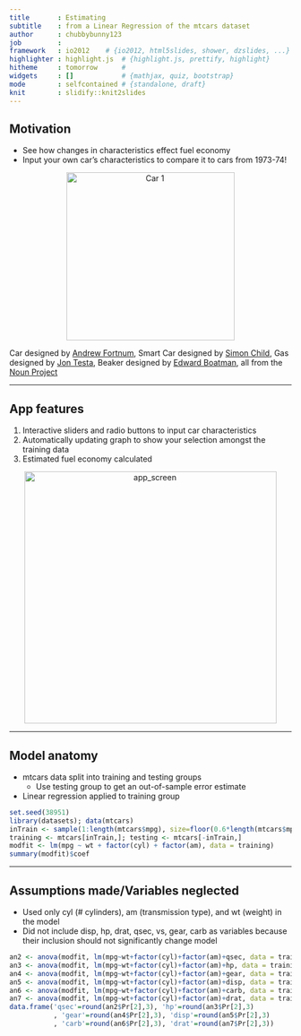 ```yaml
---
title       : Estimating
subtitle    : from a Linear Regression of the mtcars dataset 
author      : chubbybunny123
job         : 
framework   : io2012    # {io2012, html5slides, shower, dzslides, ...}
highlighter : highlight.js  # {highlight.js, prettify, highlight}
hitheme     : tomorrow      # 
widgets     : []            # {mathjax, quiz, bootstrap}
mode        : selfcontained # {standalone, draft}
knit        : slidify::knit2slides
--- 
```


## Motivation


- See how changes in characteristics effect fuel economy  
- Input your own car's characteristics to compare it to 
cars from 1973-74!  

<center>
<img src="./images/cars_combined.png" alt="Car 1" style="height: 300px;"/>
</center>


Car designed by [Andrew Fortnum](http://www.thenounproject.com/AndrewFortnum), Smart Car designed by [Simon Child](http://www.thenounproject.com/Simon Child), Gas designed by [Jon Testa](http://www.thenounproject.com/jontesta), Beaker designed by [Edward Boatman](http://www.thenounproject.com/edward), all from the [Noun Project](http://www.thenounproject.com)  

---

## App features

1. Interactive sliders and radio buttons to input car characteristics  
2. Automatically updating graph to show your selection amongst the training data  
3. Estimated fuel economy calculated

<center>
<img src="./images/app_screenshot.png" alt="app_screen" style="height: 450px;"/>
</center>


---

## Model anatomy

- mtcars data split into training and testing groups
    - Use testing group to get an out-of-sample error estimate
- Linear regression applied to training group

``` r
set.seed(38951)
library(datasets); data(mtcars)
inTrain <- sample(1:length(mtcars$mpg), size=floor(0.6*length(mtcars$mpg)), replace=FALSE)
training <- mtcars[inTrain,]; testing <- mtcars[-inTrain,]
modfit <- lm(mpg ~ wt + factor(cyl) + factor(am), data = training)
summary(modfit)$coef
```

---

## Assumptions made/Variables neglected

- Used only cyl (# cylinders), am (transmission type), and wt (weight) in the model
- Did not include disp, hp, drat, qsec, vs, gear, carb as variables because their inclusion should not significantly change model

``` r
an2 <- anova(modfit, lm(mpg~wt+factor(cyl)+factor(am)+qsec, data = training))
an3 <- anova(modfit, lm(mpg~wt+factor(cyl)+factor(am)+hp, data = training))
an4 <- anova(modfit, lm(mpg~wt+factor(cyl)+factor(am)+gear, data = training))
an5 <- anova(modfit, lm(mpg~wt+factor(cyl)+factor(am)+disp, data = training))
an6 <- anova(modfit, lm(mpg~wt+factor(cyl)+factor(am)+carb, data = training))
an7 <- anova(modfit, lm(mpg~wt+factor(cyl)+factor(am)+drat, data = training))
data.frame('qsec'=round(an2$Pr[2],3), 'hp'=round(an3$Pr[2],3)
           , 'gear'=round(an4$Pr[2],3), 'disp'=round(an5$Pr[2],3)
           , 'carb'=round(an6$Pr[2],3), 'drat'=round(an7$Pr[2],3))
```



